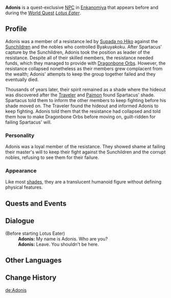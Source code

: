 {{Character Infobox
|type             = Quest NPC
|deceased         = Past
|image            = NPC Adonis.png
|region           = Inazuma
|affiliation      = Enkanomiya
|affiliation2     = Shades of Tokoyo
}}
'''Adonis''' is a quest-exclusive [[NPC]] in [[Enkanomiya]] that appears before and during the [[World Quest]] ''[[Lotus Eater]]''.

==Profile==
Adonis was a member of a resistance led by [[Supada no Hiko]] against the [[Sunchildren]] and the nobles who controlled Byakuyakoku. After Spartacus' capture by the Sunchildren, Adonis took the position as leader of the resistance. Despite all of their skilled members, the resistance needed funds, which they managed to provide with [[Dragonbone Orb]]s. However, the resistance collapsed nonetheless as their members grew complacent from the wealth; Adonis' attempts to keep the group together failed and they eventually died.

Thousands of years later, their spirit remained as a shade where the hideout was discovered after the [[Traveler]] and [[Paimon]] found Spartacus' shade. Spartacus told them to inform the other members to keep fighting before his shade moved on. The Traveler found the hideout and informed Adonis to keep fighting. Adonis told them that the resistance had collapsed and told them how to make Dragonbone Orbs before moving on, guilt-ridden for failing Spartacus' will.

===Personality===
Adonis was a loyal member of the resistance. They showed shame at failing their master's will to keep their fight against the Sunchildren and the corrupt nobles, refusing to see them for their failure.

===Appearance===
Like most [[Shades of Tokoyo|shades]], they are a translucent humanoid figure without defining physical features.

==Quests and Events==
{{Quests and Events}}

==Dialogue==
{{Dialogue start}}
;(Before starting Lotus Eater)
:'''Adonis:''' My name is Adonis. Who are you?
:'''Adonis:''' Leave. You shouldn't be here.
{{Dialogue end}}

==Other Languages==
{{Other Languages
|default_hidden = 1
|en      = Adonis
|zhs     = 阿多尼斯
|zhs_rm  = Āduōnísī
|zht     = 阿多尼斯
|zht_rm  = Āduōnísī
|ja      = アドニス
|ja_rm   = Adonisu
|ko      = //아도니스//
|es      = Adonis
|fr      = Adonis
|ru      = Адонис
|th      = Adonis
|vi      = Adonis
|de      = Adonis
|id      = Adonis
|pt      = Adonis
|tr      = Adonis
|it      = Adonis
}}

==Change History==
{{Change History|2.4}}

[[de:Adonis]]